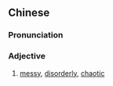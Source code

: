 {{also|乌哩单刀}}
==Chinese==
{{zh-forms|s=乌哩单刀}}

===Pronunciation===
{{zh-pron
|c=wu1 lei1 daan1 dou1
|cat=a
}}

===Adjective===
{{zh-adj}}

# {{lb|zh|Cantonese}} [[messy]], [[disorderly]], [[chaotic]]